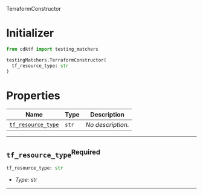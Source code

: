  TerraformConstructor <a name="TerraformConstructor" id="cdktf.testingMatchers.TerraformConstructor"></a>

# Initializer <a name="Initializer" id="cdktf.testingMatchers.TerraformConstructor.Initializer"></a>

```python
from cdktf import testing_matchers

testingMatchers.TerraformConstructor(
  tf_resource_type: str
)
```

# Properties <a name="Properties" id="Properties"></a>

| **Name** | **Type** | **Description** |
| --- | --- | --- |
| <code><a href="#cdktf.testingMatchers.TerraformConstructor.property.tfResourceType">tf_resource_type</a></code> | <code>str</code> | *No description.* |

---

## `tf_resource_type`<sup>Required</sup> <a name="tf_resource_type" id="cdktf.testingMatchers.TerraformConstructor.property.tfResourceType"></a>

```python
tf_resource_type: str
```

- *Type:* str

---
